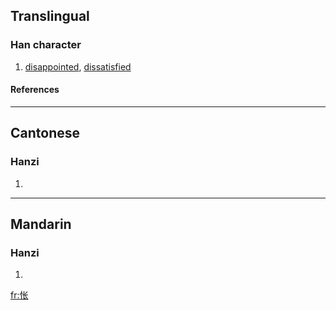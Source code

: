 {{see|悵}}

==Translingual==
===Han character===
{{Han char|rn=61|rad=心|as=04|sn=7|four=|canj=心心人 (PPO)}}
# [[disappointed]], [[dissatisfied]]
====References====
{{Han ref|kx=0379.071|hdz=42277.040|uh=6005|ud=24581}}
----
==Cantonese==
===Hanzi===
{{yue-hanzi|jyut=|y=cheung3}}
# {{defn|Cantonese}}
----
==Mandarin==
===Hanzi===
{{cmn-hanzi|tra=悵|pin=[[chàng]] (chang4)|wg=ch'ang<sup>4</sup>}}
# {{defn|Mandarin}}

[[fr:怅]]